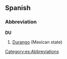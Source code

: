 ==Spanish==

===Abbreviation===
'''DU'''
#[[Durango]] (Mexican state)

[[Category:es:Abbreviations]]